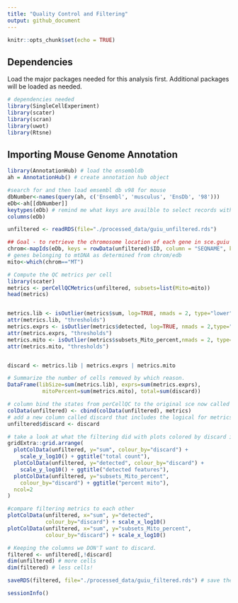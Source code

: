 ```yaml
---
title: "Quality Control and Filtering"
output: github_document
---
```

```r
knitr::opts_chunk$set(echo = TRUE)
```

## Dependencies

Load the major packages needed for this analysis first. Additional packages will be loaded as needed.

```r
# dependencies needed
library(SingleCellExperiment)
library(scater)
library(scran)
library(uwot)
library(Rtsne)
```

## Importing Mouse Genome Annotation
```r
library(AnnotationHub) # load the ensembldb
ah = AnnotationHub() # create annotation hub object


```


```r

#search for and then load emsembl db v98 for mouse
dbNumber<-names(query(ah, c('Ensembl', 'musculus', 'EnsDb', '98')))
eDb<-ah[[dbNumber]] 
keytypes(eDb) # remind me what keys are availble to select records with
columns(eDb)
```

```r
unfiltered <- readRDS(file="./processed_data/guiu_unfiltered.rds")
```


```r
## Goal - to retrieve the chromosome location of each gene in sce.guiu to see if it is mtDNA
chrom<-mapIds(eDb, keys = rowData(unfiltered)$ID, column = "SEQNAME", keytype = "GENEID")
# genes belonging to mtDNA as determined from chrom/edb
mito<-which(chrom=="MT")
```

```r
# Compute the QC metrics per cell
library(scater)
metrics <- perCellQCMetrics(unfiltered, subsets=list(Mito=mito))
head(metrics)


metrics.lib <- isOutlier(metrics$sum, log=TRUE, nmads = 2, type="lower")
attr(metrics.lib, "thresholds")
metrics.exprs <- isOutlier(metrics$detected, log=TRUE, nmads = 2,type="lower")
attr(metrics.exprs, "thresholds")
metrics.mito <- isOutlier(metrics$subsets_Mito_percent,nmads = 2, type="higher")
attr(metrics.mito, "thresholds")


discard <- metrics.lib | metrics.exprs | metrics.mito
```

```r
# Summarize the number of cells removed by which reason.
DataFrame(libSize=sum(metrics.lib), exprs=sum(metrics.exprs),
           mitoPercent=sum(metrics.mito), total=sum(discard))
```

```r
# column bind the states from perCellQC to the original sce now called unfiltered
colData(unfiltered) <- cbind(colData(unfiltered), metrics)
# add a new column called discard that includes the logical for metrics.mito
unfiltered$discard <- discard
```

```r
# take a look at what the filtering did with plots colored by discard identity
gridExtra::grid.arrange(
  plotColData(unfiltered, y="sum", colour_by="discard") +
    scale_y_log10() + ggtitle("total count"),
  plotColData(unfiltered, y="detected", colour_by="discard") +
    scale_y_log10() + ggtitle("detected features"),
  plotColData(unfiltered, y="subsets_Mito_percent",
    colour_by="discard") + ggtitle("percent mito"),
  ncol=2
)
```

```r
#compare filtering metrics to each other
plotColData(unfiltered, x="sum", y="detected",
            colour_by="discard") + scale_x_log10()
plotColData(unfiltered, x="sum", y="subsets_Mito_percent",
            colour_by="discard") + scale_x_log10()

```

```r
# Keeping the columns we DON'T want to discard.
filtered <- unfiltered[,!discard]
dim(unfiltered) # more cells
dim(filtered) # less cells!
```

```r

saveRDS(filtered, file="./processed_data/guiu_filtered.rds") # save the sce post QC
```


```r
sessionInfo()
```
